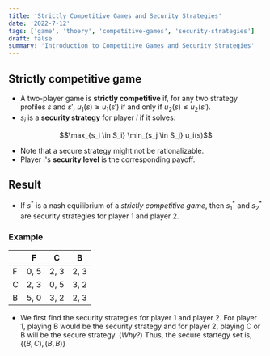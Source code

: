 ```yaml
---
title: 'Strictly Competitive Games and Security Strategies'
date: '2022-7-12'
tags: ['game', 'thoery', 'competitive-games', 'security-strategies']
draft: false
summary: 'Introduction to Competitive Games and Security Strategies'
---
```


## Strictly competitive game

- A two-player game is **strictly competitive** if, for any two strategy profiles $s$ and $s'$,
  $u_1(s) \geq u_1(s')$ if and only if $u_2(s) \leq u_2(s')$.
- $s_i$ is a **security strategy** for player $i$ if it solves:

<center> 
$$\max_{s_i \in S_i} \min_{s_j \in S_j} u_i(s)$$
</center>

- Note that a secure strategy might not be rationalizable.
- Player i's **security level** is the corresponding payoff.

## Result

- If $s^*$ is a nash equilibrium of a _strictly competitive game_, then $s^*_1$ and $s^*_2$ are security strategies for player 1 and player 2.

### Example

|     | F    | C    | B    |
| --- | ---- | ---- | ---- |
| F   | 0, 5 | 2, 3 | 2, 3 |
| C   | 2, 3 | 0, 5 | 3, 2 |
| B   | 5, 0 | 3, 2 | 2, 3 |

- We first find the security strategies for player 1 and player 2. For player 1, playing B would be the security strategy and
  for player 2, playing C or B will be the secure strategy. (_Why?_) Thus, the secure startegy set is, $\{(B, C), (B, B)\}$
